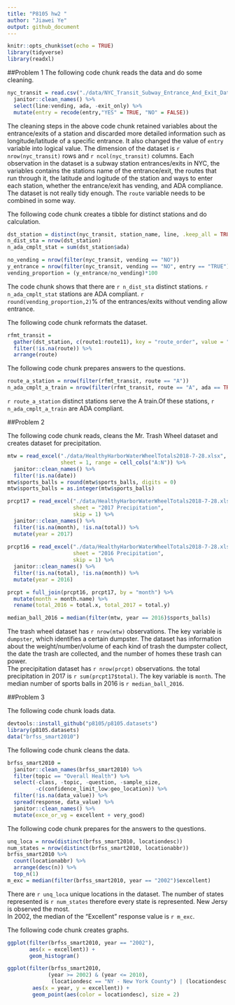 ```yaml
---
title: "P8105 hw2 "
author: "Jiawei Ye"
output: github_document
---
```


```r
knitr::opts_chunk$set(echo = TRUE)
library(tidyverse)
library(readxl)
```

##Problem 1
The following code chunk reads the data and do some cleaning.
```r
nyc_transit = read.csv("./data/NYC_Transit_Subway_Entrance_And_Exit_Data.csv") %>% 
  janitor::clean_names() %>% 
  select(line:vending, ada, -exit_only) %>% 
  mutate(entry = recode(entry,"YES" = TRUE, "NO" = FALSE))
```

The cleaning steps in the above code chunk retained variables about the entrance/exits of a station and discarded more detailed information such as longitude/latitude of a specific entrance. It also changed the value of `entry` variable into logical value. The dimension of the dataset is `r nrow(nyc_transit)` rows and `r ncol(nyc_transit)` columns. Each observation in the dataset is a subway station entrances/exits in NYC, the variables contains the stations name of the entrance/exit, the routes that run through it, the latitude and logitude of the station and ways to enter each station, whether the entrance/exit has vending, and ADA compliance. The dataset is not really tidy enough. The `route` variable needs to be combined in some way.  

The following code chunk creates a tibble for distinct stations and do calculation.
```r

dst_station = distinct(nyc_transit, station_name, line, .keep_all = TRUE)
n_dist_sta = nrow(dst_station)
n_ada_cmplt_stat = sum(dst_station$ada)

no_vending = nrow(filter(nyc_transit, vending == "NO"))
y_entrance = nrow(filter(nyc_transit, vending == "NO", entry == "TRUE"))
vending_proportion = (y_entrance/no_vending)*100

```

The code chunk shows that there are `r n_dist_sta` distinct stations. `r n_ada_cmplt_stat` stations are ADA compliant. `r round(vending_proportion,2)`% of the entrances/exits without vending allow entrance.  

The following code chunk reformats the dataset. 
```r
rfmt_transit =
  gather(dst_station, c(route1:route11), key = "route_order", value = "route") %>% 
  filter(!is.na(route)) %>% 
  arrange(route)
```

The following code chunk prepares answers to the questions. 
```r
route_a_station = nrow(filter(rfmt_transit, route == "A"))
n_ada_cmplt_a_train = nrow(filter(rfmt_transit, route == "A", ada == TRUE))
```

`r route_a_station` distinct stations serve the A train.Of these stations, `r n_ada_cmplt_a_train` are ADA compliant. 

##Problem 2

The following code chunk reads, cleans the Mr. Trash Wheel dataset and creates dataset for precipitation. 

```r
mtw = read_excel("./data/HealthyHarborWaterWheelTotals2018-7-28.xlsx", 
                 sheet = 1, range = cell_cols("A:N")) %>% 
  janitor::clean_names() %>% 
  filter(!is.na(date))
mtw$sports_balls = round(mtw$sports_balls, digits = 0)
mtw$sports_balls = as.integer(mtw$sports_balls)

prcpt17 = read_excel("./data/HealthyHarborWaterWheelTotals2018-7-28.xlsx",
                     sheet = "2017 Precipitation", 
                     skip = 1) %>% 
  janitor::clean_names() %>% 
  filter(!is.na(month), !is.na(total)) %>% 
  mutate(year = 2017)
  
prcpt16 = read_excel("./data/HealthyHarborWaterWheelTotals2018-7-28.xlsx",
                     sheet = "2016 Precipitation",
                     skip = 1) %>%
  janitor::clean_names() %>% 
  filter(!is.na(total), !is.na(month)) %>% 
  mutate(year = 2016)

prcpt = full_join(prcpt16, prcpt17, by = "month") %>% 
  mutate(month = month.name) %>% 
  rename(total_2016 = total.x, total_2017 = total.y)

median_ball_2016 = median(filter(mtw, year == 2016)$sports_balls)


```

The trash wheel dataset has `r nrow(mtw)` observations. The key variable is `dumpster`, which identifies a certain dumpster. The dataset has information about the weight/number/volume of each kind of trash the dumpster collect, the date the trash are collected, and the number of homes these trash can power.  
The precipitation dataset has `r nrow(prcpt)` observations. the total precipitation in 2017 is `r sum(prcpt17$total)`.  The key variable is `month`. The median number of sports balls in 2016 is `r median_ball_2016`.  

##Problem 3

The following code chunk loads data. 
```r
devtools::install_github("p8105/p8105.datasets")
library(p8105.datasets)
data("brfss_smart2010")

```

The following code chunk cleans the data. 
```r
brfss_smart2010 = 
  janitor::clean_names(brfss_smart2010) %>%
  filter(topic == "Overall Health") %>% 
  select(-class, -topic, -question, -sample_size, 
         -c(confidence_limit_low:geo_location)) %>% 
  filter(!is.na(data_value)) %>%
  spread(response, data_value) %>% 
  janitor::clean_names() %>% 
  mutate(exce_or_vg = excellent + very_good)
```

The following code chunk prepares for the answers to the questions. 
```r
unq_loca = nrow(distinct(brfss_smart2010, locationdesc))
num_states = nrow(distinct(brfss_smart2010, locationabbr))
brfss_smart2010 %>% 
  count(locationabbr) %>% 
  arrange(desc(n)) %>% 
  top_n(1)
m_exc = median(filter(brfss_smart2010, year == "2002")$excellent)
```
There are `r unq_loca` unique locations in the dataset. The number of states represented is `r num_states` therefore every state is represented. New Jersy is observed the most.  
In 2002, the median of the "Excellent" response value is `r m_exc`.  


The following code chunk creates graphs.  
```r
ggplot(filter(brfss_smart2010, year == "2002"),
       aes(x = excellent)) +
       geom_histogram()

ggplot(filter(brfss_smart2010, 
             (year >= 2002) & (year <= 2010), 
              (locationdesc == "NY - New York County") | (locationdesc == "NY - Queens County")), 
        aes(x = year, y = excellent)) + 
        geom_point(aes(color = locationdesc), size = 2)
```

